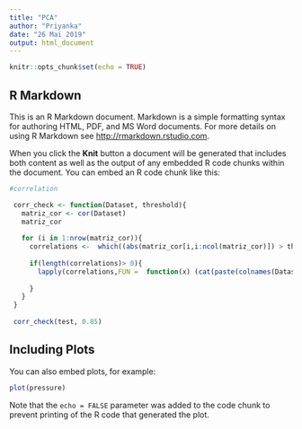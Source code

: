 ---
title: "PCA"
author: "Priyanka"
date: "26 Mai 2019"
output: html_document
---

```{r setup, include=FALSE}
knitr::opts_chunk$set(echo = TRUE)
```

## R Markdown

This is an R Markdown document. Markdown is a simple formatting syntax for authoring HTML, PDF, and MS Word documents. For more details on using R Markdown see <http://rmarkdown.rstudio.com>.

When you click the **Knit** button a document will be generated that includes both content as well as the output of any embedded R code chunks within the document. You can embed an R code chunk like this:

```{r}

#correlation

 corr_check <- function(Dataset, threshold){
   matriz_cor <- cor(Dataset)
   matriz_cor
   
   for (i in 1:nrow(matriz_cor)){
     correlations <-  which((abs(matriz_cor[i,i:ncol(matriz_cor)]) > threshold) & (matriz_cor[i,i:ncol(matriz_cor)] != 1))
     
     if(length(correlations)> 0){
       lapply(correlations,FUN =  function(x) (cat(paste(colnames(Dataset)[i], "with",colnames(Dataset)[x]), "\n")))
       
     }
   }
 }
 
 corr_check(test, 0.85)

```

## Including Plots

You can also embed plots, for example:

```{r pressure, echo=FALSE}
plot(pressure)
```

Note that the `echo = FALSE` parameter was added to the code chunk to prevent printing of the R code that generated the plot.
